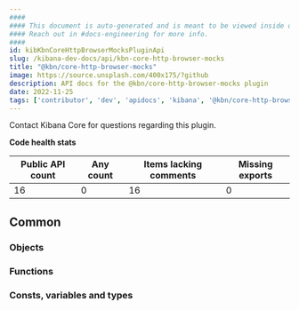 ```yaml
---
####
#### This document is auto-generated and is meant to be viewed inside our experimental, new docs system.
#### Reach out in #docs-engineering for more info.
####
id: kibKbnCoreHttpBrowserMocksPluginApi
slug: /kibana-dev-docs/api/kbn-core-http-browser-mocks
title: "@kbn/core-http-browser-mocks"
image: https://source.unsplash.com/400x175/?github
description: API docs for the @kbn/core-http-browser-mocks plugin
date: 2022-11-25
tags: ['contributor', 'dev', 'apidocs', 'kibana', '@kbn/core-http-browser-mocks']
---
```




Contact Kibana Core for questions regarding this plugin.

**Code health stats**

| Public API count  | Any count | Items lacking comments | Missing exports |
|-------------------|-----------|------------------------|-----------------|
| 16 | 0 | 16 | 0 |

## Common

### Objects
<DocDefinitionList data={kbnCoreHttpBrowserMocksObj.common.objects}/>

### Functions
<DocDefinitionList data={kbnCoreHttpBrowserMocksObj.common.functions}/>

### Consts, variables and types
<DocDefinitionList data={kbnCoreHttpBrowserMocksObj.common.misc}/>

